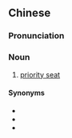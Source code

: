 ==Chinese==
{{zh-forms|s=爱心专座|type=22}}

===Pronunciation===
{{zh-pron
|m=àixīn zhuānzuò
|cat=n
}}

===Noun===
{{zh-noun}}

# [[priority seat]]

====Synonyms====
* {{zh-l|愛心座位}}
* {{zh-l|博愛座}}
* {{zh-l|老弱病殘孕專座}}